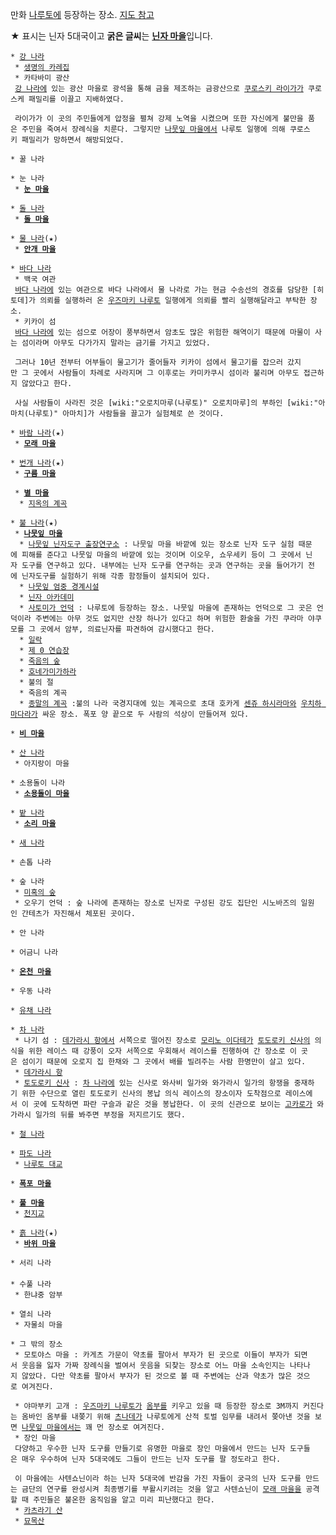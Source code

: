 만화 [[나루토]]에 등장하는 장소. [http://pds20.egloos.com/pds/201008/07/11/b0101911_4c5c608f43d31.jpg 지도 참고]

★ 표시는 닌자 5대국이고 '''굵은 글씨'''는 '''[[닌자 마을]]'''입니다.

 * [[강 나라]]
  * [[생명의 카레집]]
  * 카타바미 광산
  [[강 나라]]에 있는 광산 마을로 광석을 통해 금을 제조하는 금광산으로 [[쿠로스키 라이가]]가 쿠로스케 패밀리를 이끌고 지배하였다.

  라이가가 이 곳의 주민들에게 압정을 펼쳐 강제 노역을 시켰으며 또한 자신에게 불만을 품은 주민을 죽여서 장례식을 치룬다. 그렇지만 [[나뭇잎 마을]]에서 나루토 일행에 의해 쿠로스키 패밀리가 망하면서 해방되었다.

 * 꿀 나라

 * 눈 나라
  * '''[[눈 마을]]'''

 * [[돌 나라]] 
  * '''[[돌 마을]]'''

 * [[물 나라]](★)
  * '''[[안개 마을]]'''	

 * [[바다 나라]]
  * 백국 여관
  [[바다 나라]]에 있는 여관으로 바다 나라에서 물 나라로 가는 현금 수송선의 경호를 담당한 [히토데]가 의뢰를 실행하러 온 [[우즈마키 나루토]] 일행에게 의뢰를 빨리 실행해달라고 부탁한 장소.
  * 키카이 섬
  [[바다 나라]]에 있는 섬으로 어장이 풍부하면서 암초도 많은 위험한 해역이기 때문에 마물이 사는 섬이라며 아무도 다가가지 말라는 금기를 가지고 있었다.

  그러나 10년 전부터 어부들이 물고기가 줄어들자 키카이 섬에서 물고기를 잡으러 갔지만 그 곳에서 사람들이 차례로 사라지며 그 이후로는 카미카쿠시 섬이라 불리며 아무도 접근하지 않았다고 한다.

  사실 사람들이 사라진 것은 [wiki:"오로치마루(나루토)" 오로치마루]의 부하인 [wiki:"아마치(나루토)" 아마치]가 사람들을 끌고가 실험체로 쓴 것이다.


 * [[바람 나라]](★)
  * '''[[모래 마을]]'''

 * [[번개 나라]](★)
  * '''[[구름 마을]]'''

  * '''[[별 마을]]'''
   * [[지옥의 계곡]]

 * [[불 나라]](★)
  * '''[[나뭇잎 마을]]'''
   * [[나뭇잎 닌자도구 출장연구소]] : 나뭇잎 마을 바깥에 있는 장소로 닌자 도구 실험 때문에 피해를 준다고 나뭇잎 마을의 바깥에 있는 것이며 이오우, 쇼우세키 등이 그 곳에서 닌자 도구를 연구하고 있다. 내부에는 닌자 도구를 연구하는 곳과 연구하는 곳을 들어가기 전에 닌자도구를 실험하기 위해 각종 함정들이 설치되어 있다.
   * [[나뭇잎 엄중 경계시설]]
   * [[닌자 아카데미]]
   * [[사토미가 언덕]] : 나루토에 등장하는 장소. 나뭇잎 마을에 존재하는 언덕으로 그 곳은 언덕이라 주변에는 아무 것도 없지만 산장 하나가 있다고 하며 위험한 환술을 가진 쿠라마 야쿠모를 그 곳에서 암부, 의료닌자를 파견하여 감시했다고 한다.
   * [[일락]]
   * [[제 0 연습장]]
   * [[죽음의 숲]]
   * [[호네가미가하라]]
   * 불의 절
   * 죽음의 계곡
   * [[종말의 계곡]] :불의 나라 국경지대에 있는 계곡으로 초대 호카게 [[센쥬 하시라마]]와 [[우치하 마다라]]가 싸운 장소. 폭포 양 끝으로 두 사람의 석상이 만들어져 있다.

 * '''[[비 마을]]'''

 * [[산 나라]]
  * 아지랑이 마을

 * 소용돌이 나라
  * '''[[소용돌이 마을]]'''

 * [[밭 나라]]
  * '''[[소리 마을]]'''

 * [[새 나라]]

 * 손톱 나라

 * 숲 나라
  * [[미혹의 숲]]
  * 오우기 언덕 : 숲 나라에 존재하는 장소로 닌자로 구성된 강도 집단인 시노바즈의 일원인 간테츠가 자진해서 체포된 곳이다.

 * 안 나라

 * 어금니 나라

 * '''[[온천 마을]]'''

 * 우동 나라

 * [[유채 나라]]

 * [[차 나라]]
  * 나기 섬 : [[데가라시 항]]에서 서쪽으로 떨어진 장소로 [[모리노 이다테]]가 [[토도로키 신사]]의 의식을 위한 레이스 때 강풍이 오자 서쪽으로 우회해서 레이스를 진행하여 간 장소로 이 곳은 섬이기 때문에 오로지 집 한채와 그 곳에서 배를 빌려주는 사람 한명만이 살고 있다. 
  * [[데가라시 항]]
  * [[토도로키 신사]] : [[차 나라]]에 있는 신사로 와사비 일가와 와가라시 일가의 항쟁을 중재하기 위한 수단으로 열린 토도로키 신사의 봉납 의식 레이스의 장소이자 도착점으로 레이스에서 이 곳에 도착하면 파란 구슬과 같은 것을 봉납한다. 이 곳의 신관으로 보이는 [[고카로]]가 와가라시 일가의 뒤를 봐주면 부정을 저지르기도 했다.

 * [[철 나라]]

 * [[파도 나라]]
  * [[나루토 대교]]

 * '''[[폭포 마을]]'''

 * '''[[풀 마을]]'''
  * [[천지교]]

 * [[흙 나라]](★)
  * '''[[바위 마을]]'''

 * 서리 나라
 
 * 수풀 나라
  * 한냐중 암부


 * 열쇠 나라
  * 자물쇠 마을

 * 그 밖의 장소
  * 모토야스 마을 : 카게츠 가문이 약초를 팔아서 부자가 된 곳으로 이들이 부자가 되면서 웃음을 잃자 가짜 장례식을 벌여서 웃음을 되찾는 장소로 어느 마을 소속인지는 나타나지 않았다. 다만 약초를 팔아서 부자가 된 것으로 볼 때 주변에는 산과 약초가 많은 것으로 여겨진다.

  * 야마부키 고개 : [[우즈마키 나루토]]가 [[옴부]]를 키우고 있을 때 등장한 장소로 3M까지 커진다는 옴바인 옴부를 내쫒기 위해 [[츠나데#s-3|츠나데]]가 나루토에게 산적 토벌 임무를 내려서 쫒아낸 것을 보면 [[나뭇잎 마을]]에서는 꽤 먼 장소로 여겨진다.
  * 장인 마을
  다양하고 우수한 닌자 도구를 만들기로 유명한 마을로 장인 마을에서 만드는 닌자 도구들은 매우 우수하여 닌자 5대국에도 그들이 만드는 닌자 도구를 팔 정도라고 한다.

  이 마을에는 사텐쇼닌이라 하는 닌자 5대국에 반감을 가진 자들이 궁극의 닌자 도구를 만드는 금단의 연구를 완성시켜 최종병기를 부활시키려는 것을 알고 사텐쇼닌이 [[모래 마을]]을 공격할 때 주민들은 불온한 움직임을 알고 미리 피난했다고 한다. 
  * [[카츠라기 산]]
  * [[묘목산]]

